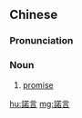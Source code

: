 ==Chinese==
{{zh-forms|s=诺言}}

===Pronunciation===
{{zh-pron
|m=nuòyán
|c=nok6 jin4
|mn=qz,xm:lio̍k-giân/tw:lo̍k-giân/zz:jia̍k-gân
|cat=n
}}

===Noun===
{{zh-noun}}

# [[promise]]

[[hu:諾言]]
[[mg:諾言]]